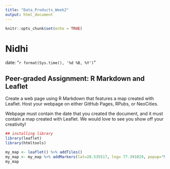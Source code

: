 ```yaml
---
title: "Data_Products_Week2"
output: html_document
---
```


```r
knitr::opts_chunk$set(echo = TRUE)
```
# Nidhi
date: "`r format(Sys.time(), '%d %B, %Y')`"


## Peer-graded Assignment: R Markdown and Leaflet


Create a web page using R Markdown that features a map created with Leaflet.
Host your webpage on either GitHub Pages, RPubs, or NeoCities.

 Webpage must contain the date that you created the document, and it must contain a map created with Leaflet. We would love to see you show off your creativity!


```r
## installing library
library(leaflet)
library(htmltools)
```




```r
my_map <- leaflet() %>% addTiles() 
my_map <- my_map %>% addMarkers(lat=28.535517, lng= 77.391029, popup="My Current Address")
my_map
```

